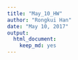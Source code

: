```yaml
---
title: "May_10_HW"
author: "Rongkui Han"
date: "May 10, 2017"
output: 
  html_document: 
    keep_md: yes
---
```



